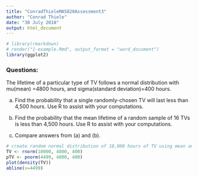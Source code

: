 ```yaml
---
title: "ConradThieleMA5820Assessment3"
author: "Conrad Thiele"
date: "30 July 2018"
output: html_document
---
```

```r
# library(rmarkdown)
# render("1-example.Rmd", output_format = "word_document")
library(ggplot2)
```

### Questions:
The lifetime of a particular type of TV follows a normal distribution with mu(mean) =4800 hours, and sigma(standard deviation)=400 hours. 

(a) Find the probability that a single randomly-chosen TV will last less than 4,500 
hours. Use R to assist with your computations.

(b) Find the probability that the mean lifetime of a random sample of 16 TVs is
less than 4,500 hours. Use R to assist with your computations.

(c) Compare answers from (a) and (b).

```r
# create random normal distribution of 10,000 hours of TV using mean and sd 
TV <- rnorm(10000, 4800, 400)
pTV <- pnorm(4499, 4800, 400)
plot(density(TV))
abline(v=4499)
```

